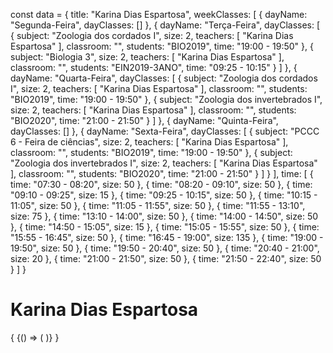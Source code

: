 const data = {
  title: "Karina Dias Espartosa",
  weekClasses: [
    {
      dayName: "Segunda-Feira",
      dayClasses: []
    },
    {
      dayName: "Terça-Feira",
      dayClasses: [
        {
          subject: "Zoologia dos cordados I",
          size: 2,
          teachers: [
            "Karina Dias Espartosa"
          ],
          classroom: "",
          students: "BIO2019",
          time: "19:00 - 19:50"
        },
        {
          subject: "Biologia 3",
          size: 2,
          teachers: [
            "Karina Dias Espartosa"
          ],
          classroom: "",
          students: "EIN2019-3ANO",
          time: "09:25 - 10:15"
        }
      ]
    },
    {
      dayName: "Quarta-Feira",
      dayClasses: [
        {
          subject: "Zoologia dos cordados I",
          size: 2,
          teachers: [
            "Karina Dias Espartosa"
          ],
          classroom: "",
          students: "BIO2019",
          time: "19:00 - 19:50"
        },
        {
          subject: "Zoologia dos invertebrados I",
          size: 2,
          teachers: [
            "Karina Dias Espartosa"
          ],
          classroom: "",
          students: "BIO2020",
          time: "21:00 - 21:50"
        }
      ]
    },
    {
      dayName: "Quinta-Feira",
      dayClasses: []
    },
    {
      dayName: "Sexta-Feira",
      dayClasses: [
        {
          subject: "PCCC 6 - Feira de ciências",
          size: 2,
          teachers: [
            "Karina Dias Espartosa"
          ],
          classroom: "",
          students: "BIO2019",
          time: "19:00 - 19:50"
        },
        {
          subject: "Zoologia dos invertebrados I",
          size: 2,
          teachers: [
            "Karina Dias Espartosa"
          ],
          classroom: "",
          students: "BIO2020",
          time: "21:00 - 21:50"
        }
      ]
    }
  ],
  time: [
    {
      time: "07:30 - 08:20",
      size: 50
    },
    {
      time: "08:20 - 09:10",
      size: 50
    },
    {
      time: "09:10 - 09:25",
      size: 15
    },
    {
      time: "09:25 - 10:15",
      size: 50
    },
    {
      time: "10:15 - 11:05",
      size: 50
    },
    {
      time: "11:05 - 11:55",
      size: 50
    },
    {
      time: "11:55 - 13:10",
      size: 75
    },
    {
      time: "13:10 - 14:00",
      size: 50
    },
    {
      time: "14:00 - 14:50",
      size: 50
    },
    {
      time: "14:50 - 15:05",
      size: 15
    },
    {
      time: "15:05 - 15:55",
      size: 50
    },
    {
      time: "15:55 - 16:45",
      size: 50
    },
    {
      time: "16:45 - 19:00",
      size: 135
    },
    {
      time: "19:00 - 19:50",
      size: 50
    },
    {
      time: "19:50 - 20:40",
      size: 50
    },
    {
      time: "20:40 - 21:00",
      size: 20
    },
    {
      time: "21:00 - 21:50",
      size: 50
    },
    {
      time: "21:50 - 22:40",
      size: 50
    }
  ]
}

# Karina Dias Espartosa

<div>
  {
    <BrowserOnly>
      {() => (
        <Grid
          title={data.title}
          weekClasses={data.weekClasses}
          time={data.time}
        />
      )}
    </BrowserOnly>
  }
</div>
